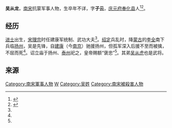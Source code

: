 '''吴从龙'''，[[南宋|南宋]]抗蒙军事人物，生卒年不详，字'''子云'''，[[庆元府|庆元府]][[奉化县|奉化县]]人<ref name="wu zj">{{cite web|url=http://www.zjda.gov.cn/dadb/tszt/mrcd/201209/t20120912_156930.html|title=吴从龙|publisher=浙江档案网|author=浙江历史名人辞典}}{{Dead link|date=2018年7月 |bot=InternetArchiveBot |fix-attempted=no }}</ref><ref name="wu profile">{{cite web |url=http://diglweb.zjlib.cn:8081/zjtsg/mingren/cyxl.jsp?channelid=91665&record=688 |title=吴从龙 |publisher=中国历代名人图像细览 |access-date=2016-07-14 |archive-date=2019-06-04 |archive-url=https://web.archive.org/web/20190604165213/http://diglweb.zjlib.cn:8081/zjtsg/mingren/cyxl.jsp?channelid=91665&record=688 |dead-url=no }}</ref>。

==经历==

[[进士|进士]]出生，[[宋理宗|宋理宗]]时任建康军统制、武功大夫<ref name="wu profile"/>。[[绍定|绍定]]兵乱时，降[[蒙古|蒙古]]的[[李全|李全]]南下兵临[[扬州|扬州]]，吴是先锋，自[[建康|建康]]（今[[南京|南京]]）驰援扬州，但孤军深入后援不至而被擒，不屈而死<ref name="wu profile"/>。诏立庙于扬州、[[泰州|泰州]]祀之，皇帝赐额“褒忠”<ref name="wu zj"/>。其弟[[吴从虎|吴从虎]]也是武将。

==来源==
{{reflist|2}}

[[Category:南宋軍事人物|Category:南宋軍事人物]]
[[Category:奉化人|W]]
[[Category:吴姓|Category:吴姓]]
[[Category:南宋被殺害人物|Category:南宋被殺害人物]]
